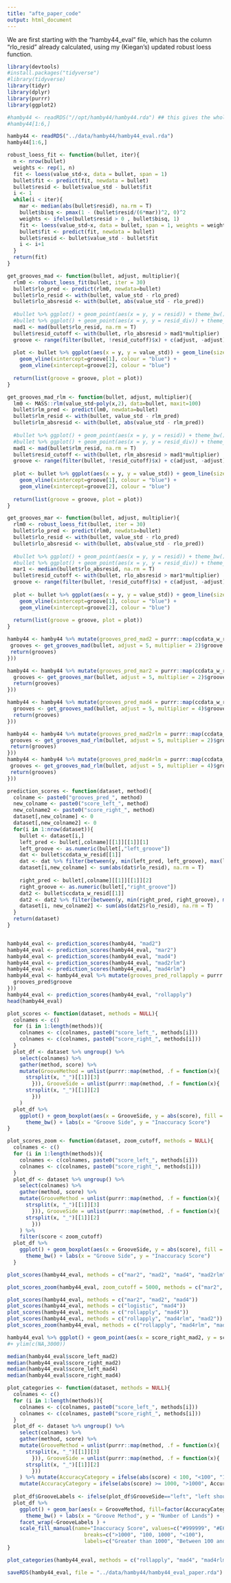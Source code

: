 ```yaml
---
title: "afte_paper_code"
output: html_document
---
```



We are first starting with the "hamby44_eval" file, which has the column "rlo_resid" already calculated, using my (Kiegan's) updated robust loess function.  


```r
library(devtools)
#install.packages("tidyverse")
#library(tidyverse)
library(tidyr)
library(dplyr)
library(purrr)
library(ggplot2)

#hamby44 <- readRDS("//opt/hamby44/hamby44.rda") ## this gives the whole thing, we just want to focus on the`ccdata`.
#hamby44[1:6,]

hamby44 <- readRDS("../data/hamby44/hamby44_eval.rda")
hamby44[1:6,]
```


```r
robust_loess_fit <- function(bullet, iter){
  n <- nrow(bullet)
  weights <- rep(1, n)
  fit <- loess(value_std~x, data = bullet, span = 1)
  bullet$fit <- predict(fit, newdata = bullet)
  bullet$resid <- bullet$value_std - bullet$fit
  i <- 1
  while(i < iter){
    mar <- median(abs(bullet$resid), na.rm = T)
    bullet$bisq <- pmax(1 - (bullet$resid/(6*mar))^2, 0)^2
    weights <- ifelse(bullet$resid > 0 , bullet$bisq, 1)
    fit <- loess(value_std~x, data = bullet, span = 1, weights = weights)
    bullet$fit <- predict(fit, newdata = bullet)
    bullet$resid <- bullet$value_std - bullet$fit
    i <- i+1
  }
  return(fit)
}
```

```r

get_grooves_mad <- function(bullet, adjust, multiplier){
  rlm0 <- robust_loess_fit(bullet, iter = 30)
  bullet$rlo_pred <- predict(rlm0, newdata=bullet)
  bullet$rlo_resid <- with(bullet, value_std - rlo_pred)
  bullet$rlo_absresid <- with(bullet, abs(value_std - rlo_pred))
  
  #bullet %>% ggplot() + geom_point(aes(x = y, y = resid)) + theme_bw()
  #bullet %>% ggplot() + geom_point(aes(x = y, y = resid_div)) + theme_bw()
  mad1 <- mad(bullet$rlo_resid, na.rm = T)
  bullet$resid_cutoff <- with(bullet, rlo_absresid > mad1*multiplier)
  groove <- range(filter(bullet, !resid_cutoff)$x) + c(adjust, -adjust)
  
  plot <- bullet %>% ggplot(aes(x = y, y = value_std)) + geom_line(size = .5) + theme_bw() +
    geom_vline(xintercept=groove[1], colour = "blue") +
    geom_vline(xintercept=groove[2], colour = "blue") 
  
  return(list(groove = groove, plot = plot))
}

get_grooves_mad_rlm <- function(bullet, adjust, multiplier){
  lm0 <- MASS::rlm(value_std~poly(x,2), data=bullet, maxit=100)
  bullet$rlm_pred <- predict(lm0, newdata=bullet)
  bullet$rlm_resid <- with(bullet, value_std - rlm_pred)
  bullet$rlm_absresid <- with(bullet, abs(value_std - rlm_pred))
  
  #bullet %>% ggplot() + geom_point(aes(x = y, y = resid)) + theme_bw()
  #bullet %>% ggplot() + geom_point(aes(x = y, y = resid_div)) + theme_bw()
  mad1 <- mad(bullet$rlm_resid, na.rm = T)
  bullet$resid_cutoff <- with(bullet, rlm_absresid > mad1*multiplier)
  groove <- range(filter(bullet, !resid_cutoff)$x) + c(adjust, -adjust)
  
  plot <- bullet %>% ggplot(aes(x = y, y = value_std)) + geom_line(size = .5) + theme_bw() +
    geom_vline(xintercept=groove[1], colour = "blue") +
    geom_vline(xintercept=groove[2], colour = "blue") 
  
  return(list(groove = groove, plot = plot))
}

```


```r
get_grooves_mar <- function(bullet, adjust, multiplier){
  rlm0 <- robust_loess_fit(bullet, iter = 30)
  bullet$rlo_pred <- predict(rlm0, newdata=bullet)
  bullet$rlo_resid <- with(bullet, value_std - rlo_pred)
  bullet$rlo_absresid <- with(bullet, abs(value_std - rlo_pred))
  
  #bullet %>% ggplot() + geom_point(aes(x = y, y = resid)) + theme_bw()
  #bullet %>% ggplot() + geom_point(aes(x = y, y = resid_div)) + theme_bw()
  mar1 <- median(bullet$rlo_absresid, na.rm = T)
  bullet$resid_cutoff <- with(bullet, rlo_absresid > mar1*multiplier)
  groove <- range(filter(bullet, !resid_cutoff)$x) + c(adjust, -adjust)
  
  plot <- bullet %>% ggplot(aes(x = y, y = value_std)) + geom_line(size = .5) + theme_bw() +
    geom_vline(xintercept=groove[1], colour = "blue") +
    geom_vline(xintercept=groove[2], colour = "blue") 
  
  return(list(groove = groove, plot = plot))
}

```

```r

hamby44 <- hamby44 %>% mutate(grooves_pred_mad2 = purrr::map(ccdata_w_resid, .f = function(bullet){
 grooves <- get_grooves_mad(bullet, adjust = 5, multiplier = 2)$groove 
 return(grooves)
}))

```

```r
hamby44 <- hamby44 %>% mutate(grooves_pred_mar2 = purrr::map(ccdata_w_resid, .f = function(bullet){
  grooves <- get_grooves_mar(bullet, adjust = 5, multiplier = 2)$groove
  return(grooves)
}))
```

```r
hamby44 <- hamby44 %>% mutate(grooves_pred_mad4 = purrr::map(ccdata_w_resid, .f = function(bullet){
  grooves <- get_grooves_mad(bullet, adjust = 5, multiplier = 4)$groove
  return(grooves)
}))
```


```r
hamby44 <- hamby44 %>% mutate(grooves_pred_mad2rlm = purrr::map(ccdata_w_resid, .f = function(bullet){
 grooves <- get_grooves_mad_rlm(bullet, adjust = 5, multiplier = 2)$groove 
 return(grooves)
}))
hamby44 <- hamby44 %>% mutate(grooves_pred_mad4rlm = purrr::map(ccdata_w_resid, .f = function(bullet){
 grooves <- get_grooves_mad_rlm(bullet, adjust = 5, multiplier = 4)$groove 
 return(grooves)
}))
```

```r
prediction_scores <- function(dataset, method){
  colname <- paste0("grooves_pred_", method)
  new_colname <- paste0("score_left_", method)
  new_colname2 <- paste0("score_right_", method)
  dataset[,new_colname] <- 0
  dataset[,new_colname2] <- 0
  for(i in 1:nrow(dataset)){
    bullet <- dataset[i,]
    left_pred <- bullet[,colname][[1]][[1]][1]
    left_groove <- as.numeric(bullet[,"left_groove"])
    dat <- bullet$ccdata_w_resid[[1]]
    dat <- dat %>% filter(between(y, min(left_pred, left_groove), max(left_pred, left_groove)))
    dataset[i,new_colname] <- sum(abs(dat$rlo_resid), na.rm = T)
    
    right_pred <- bullet[,colname][[1]][[1]][2]
    right_groove <- as.numeric(bullet[,"right_groove"])
    dat2 <- bullet$ccdata_w_resid[[1]]
    dat2 <- dat2 %>% filter(between(y, min(right_pred, right_groove), max(right_pred, right_groove)))
    dataset[i, new_colname2] <- sum(abs(dat2$rlo_resid), na.rm = T)
  }
  return(dataset)
}


hamby44_eval <- prediction_scores(hamby44, "mad2")
hamby44_eval <- prediction_scores(hamby44_eval, "mar2")
hamby44_eval <- prediction_scores(hamby44_eval, "mad4")
hamby44_eval <- prediction_scores(hamby44_eval, "mad2rlm")
hamby44_eval <- prediction_scores(hamby44_eval, "mad4rlm")
hamby44_eval <- hamby44_eval %>% mutate(grooves_pred_rollapply = purrr::map(grooves_pred, .f = function(grooves_pred){
  grooves_pred$groove
}))
hamby44_eval <- prediction_scores(hamby44_eval, "rollapply")
head(hamby44_eval)
```


```r
plot_scores <- function(dataset, methods = NULL){
  colnames <- c()
  for (i in 1:length(methods)){
    colnames <- c(colnames, paste0("score_left_", methods[i]))
    colnames <- c(colnames, paste0("score_right_", methods[i]))
  }
  plot_df <- dataset %>% ungroup() %>% 
    select(colnames) %>%  
    gather(method, score) %>% 
    mutate(GrooveMethod = unlist(purrr::map(method, .f = function(x){
      strsplit(x, "_")[[1]][3]
        })), GrooveSide = unlist(purrr::map(method, .f = function(x){
      strsplit(x, "_")[[1]][2]
        }))
    )
  plot_df %>% 
    ggplot() + geom_boxplot(aes(x = GrooveSide, y = abs(score), fill = GrooveMethod)) + 
      theme_bw() + labs(x = "Groove Side", y = "Inaccuracy Score")
}

plot_scores_zoom <- function(dataset, zoom_cutoff, methods = NULL){
  colnames <- c()
  for (i in 1:length(methods)){
    colnames <- c(colnames, paste0("score_left_", methods[i]))
    colnames <- c(colnames, paste0("score_right_", methods[i]))
  }
  plot_df <- dataset %>% ungroup() %>% 
    select(colnames) %>%  
    gather(method, score) %>% 
    mutate(GrooveMethod = unlist(purrr::map(method, .f = function(x){
      strsplit(x, "_")[[1]][3]
        })), GrooveSide = unlist(purrr::map(method, .f = function(x){
      strsplit(x, "_")[[1]][2]
        }))
    ) %>% 
    filter(score < zoom_cutoff)
  plot_df %>% 
    ggplot() + geom_boxplot(aes(x = GrooveSide, y = abs(score), fill = GrooveMethod)) + 
      theme_bw() + labs(x = "Groove Side", y = "Inaccuracy Score")
  }
```




```r
plot_scores(hamby44_eval, methods = c("mar2", "mad2", "mad4", "mad2rlm", "mad4rlm"))

plot_scores_zoom(hamby44_eval, zoom_cutoff = 5000, methods = c("mar2", "mad2", "mad4", "mad2rlm", "mad4rlm"))
```





```r
plot_scores(hamby44_eval, methods = c("mar2", "mad2", "mad4"))
plot_scores(hamby44_eval, methods = c("logistic", "mad4"))
plot_scores(hamby44_eval, methods = c("rollapply", "mad4"))
plot_scores(hamby44_eval, methods = c("rollapply", "mad4rlm", "mad2"))
plot_scores_zoom(hamby44_eval, methods = c("rollapply", "mad4rlm", "mad2"), zoom_cutoff = 5000)

hamby44_eval %>% ggplot() + geom_point(aes(x = score_right_mad2, y = score_right_rollapply)) + theme_bw() + geom_abline() + coord_equal()
#+ ylim(c(NA,3000))
```


```r
median(hamby44_eval$score_left_mad2)
median(hamby44_eval$score_right_mad2)
median(hamby44_eval$score_left_mad4)
median(hamby44_eval$score_right_mad4)
```


```r
plot_categories <- function(dataset, methods = NULL){
  colnames <- c()
  for (i in 1:length(methods)){
    colnames <- c(colnames, paste0("score_left_", methods[i]))
    colnames <- c(colnames, paste0("score_right_", methods[i]))
  }
  plot_df <- dataset %>% ungroup() %>% 
    select(colnames) %>%  
    gather(method, score) %>% 
    mutate(GrooveMethod = unlist(purrr::map(method, .f = function(x){
      strsplit(x, "_")[[1]][3]
        })), GrooveSide = unlist(purrr::map(method, .f = function(x){
      strsplit(x, "_")[[1]][2]
        }))
    ) %>% mutate(AccuracyCategory = ifelse(abs(score) < 100, "<100", "100, 1000")) %>% 
    mutate(AccuracyCategory = ifelse(abs(score) >= 1000, ">1000", AccuracyCategory))
  
  plot_df$GrooveLabels <- ifelse(plot_df$GrooveSide=="left", "left shoulder location", "right shoulder location")
  plot_df %>% 
    ggplot() + geom_bar(aes(x = GrooveMethod, fill=factor(AccuracyCategory, levels=c(">1000","100, 1000", "<100"))), position = "stack") + 
      theme_bw() + labs(x = "Groove Method", y = "Number of Lands") + 
    facet_wrap(~GrooveLabels ) + 
    scale_fill_manual(name="Inaccuracy Score", values=c("#999999", "#E69F00", "#56B4E9"),
                         breaks=c(">1000", "100, 1000", "<100"),
                         labels=c("Greater than 1000", "Between 100 and 1000", "Less than 100"))
}

plot_categories(hamby44_eval, methods = c("rollapply", "mad4", "mad4rlm"))

saveRDS(hamby44_eval, file = "../data/hamby44/hamby44_eval_paper.rda")
```